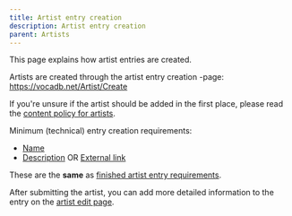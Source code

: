 ---
title: Artist entry creation
description: Artist entry creation
parent: Artists
---


<Navigation />

This page explains how artist entries are created.

Artists are created through the artist entry creation -page: https://vocadb.net/Artist/Create

If you're unsure if the artist should be added in the first place, please read the [content policy for artists](/docs/other-guidelines/content-policy#Artists).

Minimum (technical) entry creation requirements:

- [Name](/docs/artists/artist-entry-editing#tab-basic-info)
- [Description](/docs/artists/artist-entry-editing#artist-description) OR [External link](/docs/artists/artist-entry-editing#external-links)

These are the **same** as [finished artist entry requirements](/docs/artists/artist-entry-editing#finished-artist-entry-requirements).

After submitting the artist, you can add more detailed information to the entry on the [artist edit page](/docs/artists/artist-entry-editing).
